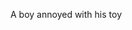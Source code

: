 A b<span className='highlight'>oy</span> ann<span className='highlight'>oy</span>ed with his t<span className='highlight'>o</span>y
